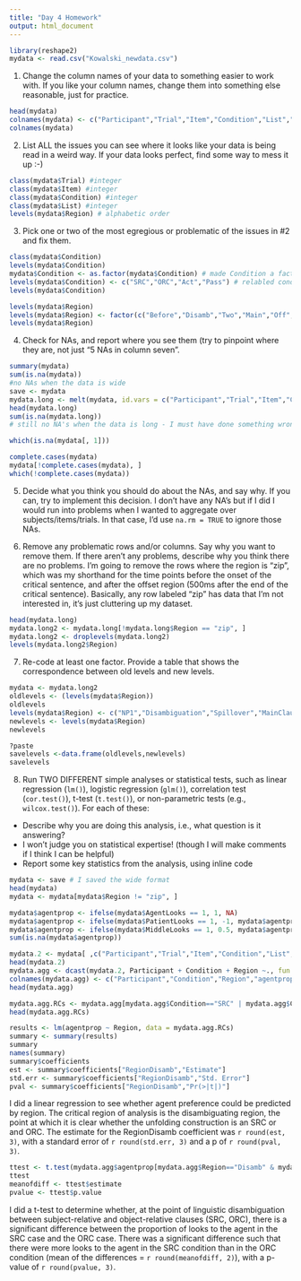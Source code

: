 ```yaml
---
title: "Day 4 Homework"
output: html_document
---
```

```r
library(reshape2)
mydata <- read.csv("Kowalski_newdata.csv")
```
1. Change the column names of your data to something easier to work with.  If you like your column names, change them into something else reasonable, just for practice.
```r
head(mydata)
colnames(mydata) <- c("Participant","Trial","Item","Condition","List","Correct","Time","AgentLooks","PatientLooks","MiddleLooks","Region")
colnames(mydata)
```
2. List ALL the issues you can see where it looks like your data is being read in a weird way.  If your data looks perfect, find some way to mess it up :-)
```r
class(mydata$Trial) #integer
class(mydata$Item) #integer
class(mydata$Condition) #integer
class(mydata$List) #integer
levels(mydata$Region) # alphabetic order
```
3. Pick one or two of the most egregious or problematic of the issues in #2 and fix them.
```r
class(mydata$Condition) 
levels(mydata$Condition)
mydata$Condition <- as.factor(mydata$Condition) # made Condition a factor
levels(mydata$Condition) <- c("SRC","ORC","Act","Pass") # relabled conditions so they weren't numbers
levels(mydata$Condition)

levels(mydata$Region)
levels(mydata$Region) <- factor(c("Before","Disamb","Two","Main","Off","zip")) # reordered the regions
levels(mydata$Region)
```

4. Check for NAs, and report where you see them (try to pinpoint where they are, not just "5 NAs in column seven".
```r
summary(mydata)
sum(is.na(mydata))
#no NAs when the data is wide
save <- mydata
mydata.long <- melt(mydata, id.vars = c("Participant","Trial","Item","Condition","List","Correct","Time","Region"), value.name = "Looks", variable.name ="Character")
head(mydata.long)
sum(is.na(mydata.long))
# still no NA's when the data is long - I must have done something wrong in the previous HW, where I ended up with a lot of NA's after melting the data

which(is.na(mydata[, 1]))

complete.cases(mydata)
mydata[!complete.cases(mydata), ]
which(!complete.cases(mydata))
```

5. Decide what you think you should do about the NAs, and say why.  If you can, try to implement this decision.
I don't have any NA's but if I did I would run into problems when I wanted to aggregate over subjects/items/trials. In that case, I'd use `na.rm = TRUE` to ignore those NAs.

6. Remove any problematic rows and/or columns.  Say why you want to remove them.  If there aren't any problems, describe why you think there are no problems.
I'm going to remove the rows where the region is "zip", which was my shorthand for the time points before the onset of the critical sentence, and after the offset region (500ms after the end of the critical sentence). Basically, any row labeled "zip" has data that I'm not interested in, it's just cluttering up my dataset. 
```r
head(mydata.long)
mydata.long2 <- mydata.long[!mydata.long$Region == "zip", ]
mydata.long2 <- droplevels(mydata.long2)
levels(mydata.long2$Region)
```
7. Re-code at least one factor.  Provide a table that shows the correspondence between old levels and new levels.
```r
mydata <- mydata.long2
oldlevels <- (levels(mydata$Region))
oldlevels
levels(mydata$Region) <- c("NP1","Disambiguation","Spillover","MainClause","Offset") 
newlevels <- levels(mydata$Region)
newlevels

?paste
savelevels <-data.frame(oldlevels,newlevels)
savelevels
```
8. Run TWO DIFFERENT simple analyses or statistical tests, such as linear regression (`lm()`), logistic regression (`glm()`), correlation test (`cor.test()`), t-test (`t.test()`), or non-parametric tests (e.g., `wilcox.test()`).  For each of these:
  - Describe why you are doing this analysis, i.e., what question is it answering?
  - I won't judge you on statistical expertise!  (though I will make comments if I think I can be helpful)
  - Report some key statistics from the analysis, using inline code
```r
mydata <- save # I saved the wide format
head(mydata)
mydata <- mydata[mydata$Region != "zip", ]

mydata$agentprop <- ifelse(mydata$AgentLooks == 1, 1, NA)
mydata$agentprop <- ifelse(mydata$PatientLooks == 1, -1, mydata$agentprop)
mydata$agentprop <- ifelse(mydata$MiddleLooks == 1, 0.5, mydata$agentprop)
sum(is.na(mydata$agentprop))

mydata.2 <- mydata[ ,c("Participant","Trial","Item","Condition","List","Time","Region","agentprop")]
head(mydata.2)
mydata.agg <- dcast(mydata.2, Participant + Condition + Region ~., fun.aggregate = mean, value.var = "agentprop")
colnames(mydata.agg) <- c("Participant","Condition","Region","agentprop")
head(mydata.agg)

mydata.agg.RCs <- mydata.agg[mydata.agg$Condition=="SRC" | mydata.agg$Condition =="ORC", ]
head(mydata.agg.RCs)

results <- lm(agentprop ~ Region, data = mydata.agg.RCs)
summary <- summary(results)
summary
names(summary)
summary$coefficients
est <- summary$coefficients["RegionDisamb","Estimate"]
std.err <- summary$coefficients["RegionDisamb","Std. Error"]
pval <- summary$coefficients["RegionDisamb","Pr(>|t|)"] 
```
I did a linear regression to see whether agent preference could be predicted by region. The critical region of analysis is the disambiguating region, the point at which it is clear whether the unfolding construction is an SRC or and ORC. The estimate for the RegionDisamb coefficient was `r round(est, 3)`, with a standard error of `r round(std.err, 3)` and a p of `r round(pval, 3)`.

```r
ttest <- t.test(mydata.agg$agentprop[mydata.agg$Region=="Disamb" & mydata.agg$Condition=="SRC"], mydata.agg$agentprop[mydata.agg$Region=="Disamb" & mydata.agg$Condition=="ORC"], paired=TRUE) 
ttest
meanofdiff <- ttest$estimate
pvalue <- ttest$p.value

```
I did a t-test to determine whether, at the point of linguistic disambiguation between subject-relative and object-relative clauses (SRC, ORC), there is a significant difference between the proportion of looks to the agent in the SRC case and the ORC case. There was a significant difference such that there were more looks to the agent in the SRC condition than in the ORC condition (mean of the differences = `r round(meanofdiff, 2)`), with a p-value of `r round(pvalue, 3)`. 
